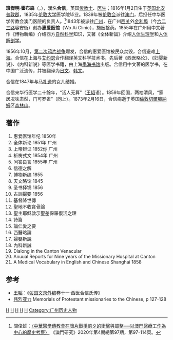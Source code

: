 {{Infobox medical person
| name              = 合信<br/>Benjamin Hobson
| image             = File:Benjamin Hobson in Canton, portrait Wellcome L0020337.jpg
| image_size        = 
| alt               = 
| caption           = 合信在廣州的照片
| nationality       = {{flag|British Empire}}
| citizenship       = 
| birth_name        = 
| birth_date        = 1816年1月2日
| birth_place       = {{flag|British Empire}}[[北安普敦郡|北安普敦郡]]{{tsl|en|Welford, Northamptonshire|韋爾福德 (北安普敦郡)|韋爾福德}}
| death_date        = {{death date and age|1873|2|16|1816|1|2}}
| death_place       = {{flag|British Empire}}[[格洛斯特郡|格洛斯特郡]][[切爾滕納姆|切爾滕納姆]][[森林山|森林山]]
| death_cause       = 
| occupation        = 
| known_for         = 《博物新編》、《全體新論》等書
| years_active      = 
| education         = 
| relations         = 
| website           = 
| profession        = 
| field             = 
| work_institutions = 
| specialism        = 
| research_field    = 
| notable_works     = 
| prizes            = 
| module1           = 
| signature         = 
}}
{{Infobox_Chinese
|altname=Ho-sin<ref name=wf>{{harvp|Wylie|1867|p=[https://books.google.com.hk/books?id=jRQQAAAAIAAJ&pg=PA125 125]}}.</ref> |c2={{linktext|合|信}} |p2=Héxìn |w2=He-hsin |j2=Hap⁶-seon³ |teo2=Hab⁸-sing³
}}
'''班傑明·霍布森'''（{{lang-en|Benjamin Hobson}}，{{bd|1816年|1月2日|1873年|2月16日}}），漢名'''合信'''，英国[[传教士|传教士]]、[[医生|医生]]；1816年1月2日生于[[英国|英国]][[北安普敦郡|北安普敦郡]]{{tsl|en|Welford, Northamptonshire|韋爾福德 (北安普敦郡)|韋爾福德}}，1835年[[伦敦大学|伦敦大学]]医学院毕业。1839年被[[伦敦会|伦敦会]]派往[[澳门|澳门]]，后担任中华医学传教会澳门医院的负责人。<ref>關俊雄：[https://macaoculturalstudies.files.wordpress.com/2020/12/e4b8ade88fafe986abe5adb8e582b3e69599e69c83e59ca8e9b489e78987e688b0e788ade5898de5a495e79a84e8a19de6938ae88887e8aabfe695b4-e4bba5e6beb3e99680e986abe79982e5b7a5e4bd9ce782bae4b8ade5bf83e79a8.pdf 〈中華醫學傳教會在鴉片戰爭前夕的衝擊與調整──以澳門醫療工作為中心的歷史考察〉] {{Wayback|url=https://macaoculturalstudies.files.wordpress.com/2020/12/e4b8ade88fafe986abe5adb8e582b3e69599e69c83e59ca8e9b489e78987e688b0e788ade5898de5a495e79a84e8a19de6938ae88887e8aabfe695b4-e4bba5e6beb3e99680e986abe79982e5b7a5e4bd9ce782bae4b8ade5bf83e79a8.pdf |date=20220404215437 }}《澳門研究》2020年第4期總第97期，第97-114頁。</ref>1843年被派往[[广州|广州]]，在广州[[西关|西关]]外[[金利埠|金利埠]]（今[[六二三路|六二三路]]容安街）创办'''惠爱医馆'''（Wo Ai Clinic），施医捨药。1855年在广州用中文著作《博物新编》介绍西方[[自然科学|自然科学]]知识，又著《全体新論》介绍[[人体生理学|人体生理学]]和[[人体解剖学|人体解剖学]]。

1856年10月，[[第二次鸦片战争|第二次鸦片战争]]爆发，合信的惠爱医馆被民众焚毁，合信避难[[上海|上海]]。合信在上海与[[艾约瑟|艾约瑟]]合作翻译英文科学技术书，先后著《西医略论》、《妇婴新说》、《内科新说》等医学书籍，由上海[[墨海书馆|墨海书馆]]出版。合信用中文著的医学书，在中国广泛流传，并被翻译为[[日文|日文]]、[[韩文|韩文]]。

合信在1847年与[[马礼逊|马礼逊]]的女儿结婚。

合信来华行医学二十餘年，“活人无算”（[[王韬|王韬]]语）。1859年回国，两袖清风，“家居况味肃然，门可罗雀”（同上）。1873年2月16日，合信病逝于英国[[倫敦|倫敦]][[切爾滕納姆|切爾滕納姆]]区[[森林山|森林山]]。

==著作==
#惠爱医馆年纪 1850年
#全体新论 1851年 广州
#上帝辩证  1852你 广州
#祈祷式文 1854年  广州
#问答良言 1855年 广州
#信德之解 
#博物新编  1855
#天文略论  1845
#圣书择锦  1856
#古訓撮要 1856
#基督降世傳  
#聖地不收貪骨論
#聖主耶穌啟示聖差保羅復活之理
#詩篇
#論仁愛之要
#西醫略論
#婦嬰新說
#內科新誡
#Dialong in the Canton Venacular
#Anuual Reports for Nine years of the Missionary Hospital at Canton
#A Medical Vocabulary in English and Chinese  Shanghai 1858

==参考==
*[[王韬|王韬]]：《[[弢园文录外编|弢园文录外编]]卷十一·西医合信氏传》
*[[伟烈亚力|伟烈亚力]] Memorials of Protestant missionaries to the Chinese, p 127-128
{{广州基督教传教士}}
[[Category:英國基督徒|H]]
[[Category:医生|H]]
[[Category:在华基督教传教士|H]]
[[Category:1816年出生|H]]
[[Category:1873年逝世|H]]
[[Category:广州历史人物|Category:广州历史人物]]